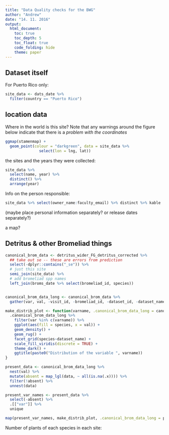 ```yaml
---
title: "Data Quality checks for the BWG"
author: "Andrew"
date: "14. 11. 2016"
output: 
  html_document:
    toc: true
    toc_depth: 5
    toc_float: true
    code_folding: hide
    theme: paper
---
```


## Dataset itself

For Puerto Rico only:

```r
site_data <- dats_date %>% 
  filter(country == "Puerto Rico")
```
## location data

Where in the world is this site? Note that any warnings around the figure below indicate that there is a *problem with the coordinates*
```r

ggmap(stamenmap) + 
  geom_point(colour = "darkgreen", data = site_data %>% 
               select(lon = lng, lat))
```


the sites and the years they were  collected: 

```r
site_data %>% 
  select(name, year) %>% 
  distinct() %>% 
  arrange(year)
```

Info on the person responsible:

```r
site_data %>% select(owner_name:faculty_email) %>% distinct %>% kable
```

(maybe place personal information separately? or release dates separately?)


a map?

## Detritus & other Bromeliad things

```r
canonical_brom_data <- detritus_wider_FG_detritus_corrected %>% 
  ## take out se -- these are errors from prediction
  select(-dplyr::contains("_se")) %>% 
  # just this site
  semi_join(site_data) %>% 
  # add bromeliad spp names
  left_join(broms_date %>% select(bromeliad_id, species)) 


canonical_brom_data_long <- canonical_brom_data %>% 
  gather(var, val, -visit_id, -bromeliad_id, -dataset_id, -dataset_name, -species)

make_distrib_plot <- function(varname, .canonical_brom_data_long = canonical_brom_data_long) {
  .canonical_brom_data_long %>% 
    filter(var %in% c(varname)) %>% 
    ggplot(aes(fill = species, x = val)) +
    geom_density() +
    geom_rug() + 
    facet_grid(species~dataset_name) +
    scale_fill_viridis(discrete = TRUE) +
    theme_dark() +
    ggtitle(paste0("Distribution of the variable ", varname))
}

present_data <- canonical_brom_data_long %>% 
  nest(val) %>% 
  mutate(absent = map_lgl(data, ~ all(is.na(.x)))) %>% 
  filter(!absent) %>% 
  unnest(data)

present_var_names <- present_data %>% 
  select(-absent) %>% 
  .[["var"]] %>% 
  unique

map(present_var_names, make_distrib_plot, .canonical_brom_data_long = present_data)

```

Number of plants of each species in each site:


